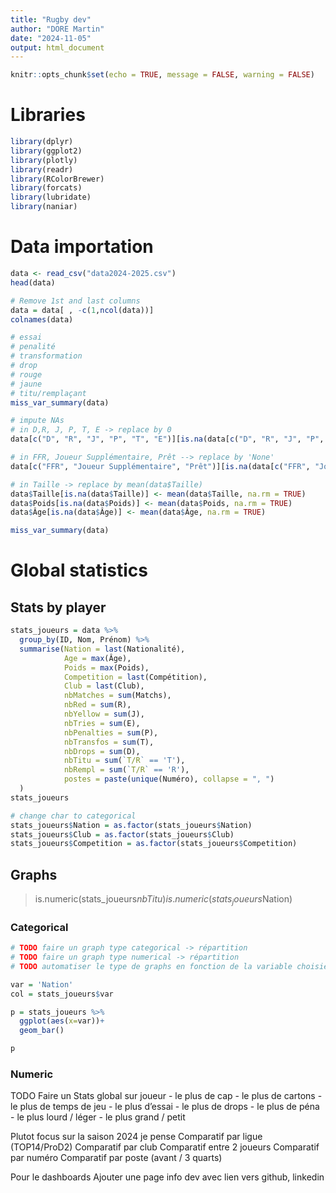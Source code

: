 ```yaml
---
title: "Rugby dev"
author: "DORE Martin"
date: "2024-11-05"
output: html_document
---
```


```r
knitr::opts_chunk$set(echo = TRUE, message = FALSE, warning = FALSE)
```

# Libraries
```r
library(dplyr)
library(ggplot2)
library(plotly)
library(readr)
library(RColorBrewer)
library(forcats)
library(lubridate)
library(naniar)
```

# Data importation

```r
data <- read_csv("data2024-2025.csv")
head(data)
```
```r
# Remove 1st and last columns
data = data[ , -c(1,ncol(data))]
colnames(data)
```


```r
# essai
# penalité
# transformation
# drop
# rouge
# jaune
# titu/remplaçant
miss_var_summary(data)
```
```r
# impute NAs
# in D,R, J, P, T, E -> replace by 0
data[c("D", "R", "J", "P", "T", "E")][is.na(data[c("D", "R", "J", "P", "T", "E")])] <- 0

# in FFR, Joueur Supplémentaire, Prêt --> replace by 'None'
data[c("FFR", "Joueur Supplémentaire", "Prêt")][is.na(data[c("FFR", "Joueur Supplémentaire", "Prêt")])] <- "None"

# in Taille -> replace by mean(data$Taille)
data$Taille[is.na(data$Taille)] <- mean(data$Taille, na.rm = TRUE)
data$Poids[is.na(data$Poids)] <- mean(data$Poids, na.rm = TRUE)
data$Âge[is.na(data$Âge)] <- mean(data$Âge, na.rm = TRUE)

miss_var_summary(data)
```

# Global statistics
## Stats by player

```r
stats_joueurs = data %>% 
  group_by(ID, Nom, Prénom) %>% 
  summarise(Nation = last(Nationalité),
            Age = max(Âge),
            Poids = max(Poids),
            Competition = last(Compétition),
            Club = last(Club),
            nbMatches = sum(Matchs),
            nbRed = sum(R),
            nbYellow = sum(J),
            nbTries = sum(E),
            nbPenalties = sum(P),
            nbTransfos = sum(T),
            nbDrops = sum(D),
            nbTitu = sum(`T/R` == 'T'),
            nbRempl = sum(`T/R` == 'R'),
            postes = paste(unique(Numéro), collapse = ", ")
  )
stats_joueurs
```

```r
# change char to categorical
stats_joueurs$Nation = as.factor(stats_joueurs$Nation)
stats_joueurs$Club = as.factor(stats_joueurs$Club)
stats_joueurs$Competition = as.factor(stats_joueurs$Competition)
```


## Graphs
> is.numeric(stats_joueurs$nbTitu)
> is.numeric(stats_joueurs$Nation)

### Categorical


```r
# TODO faire un graph type categorical -> répartition
# TODO faire un graph type numerical -> répartition
# TODO automatiser le type de graphs en fonction de la variable choisie

var = 'Nation'
col = stats_joueurs$var

p = stats_joueurs %>%
  ggplot(aes(x=var))+
  geom_bar()

p
```
### Numeric



TODO
Faire un Stats global sur joueur
 - le plus de cap
 - le plus de cartons
 - le plus de temps de jeu
 - le plus d'essai
 - le plus de drops
 - le plus de péna
 - le plus lourd / léger
 - le plus grand / petit
 
 
Plutot focus sur la saison 2024 je pense
Comparatif par ligue (TOP14/ProD2)
Comparatif par club
Comparatif entre 2 joueurs
Comparatif par numéro
Comparatif par poste (avant / 3 quarts)


Pour le dashboards
Ajouter une page info dev avec lien vers github, linkedin

